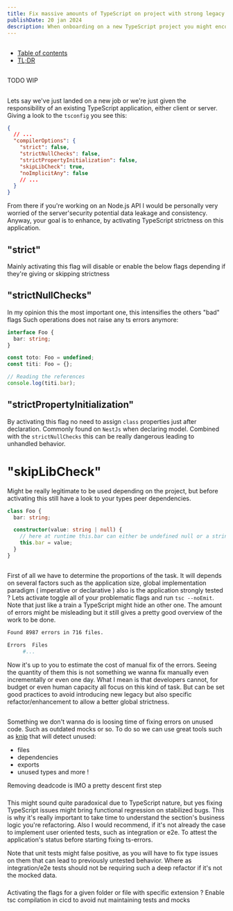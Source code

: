 ```yaml
---
title: Fix massive amounts of TypeScript on project with strong legacy
publishDate: 20 jan 2024
description: When onboarding on a new TypeScript project you might encounter strong legacy due to too permissive configuration or not idiomatic implementation, in this article we see my approach to handle them.
---
```



## <BaseAnchor label="Table of contents"/>

- [Table of contents](#table-of-contents)
- [TL;DR](#tldr)

## <BaseAnchor label="TL;DR" />

TODO WIP

## <BaseAnchor label="Introduction" />

Lets say we've just landed on a new job or we're just given the responsibility of an existing TypeScript application, either client or server.
Giving a look to the `tsconfig` you see this:

```json
{
  // ...
  "compilerOptions": {
    "strict": false,
    "strictNullChecks": false,
    "strictPropertyInitialization": false,
    "skipLibCheck": true,
    "noImplicitAny": false
    // ...
  }
}
```

From there if you're working on an Node.js API I would be personally very worried of the server'security potential data leakage and consistency.
Anyway, your goal is to enhance, by activating TypeScript strictness on this application.

## "strict"

Mainly activating this flag will disable or enable the below flags depending if they're giving or skipping strictness

## "strictNullChecks"

In my opinion this the most important one, this intensifies the others "bad" flags
Such operations does not raise any ts errors anymore:

```ts
interface Foo {
  bar: string;
}

const toto: Foo = undefined;
const titi: Foo = {};

// Reading the references
console.log(titi.bar);
```

## "strictPropertyInitialization"

By activating this flag no need to assign `class` properties just after declaration.
Commonly found on `NestJs` when declaring model.
Combined with the `strictNullChecks` this can be really dangerous leading to unhandled behavior.

# "skipLibCheck"

Might be really legitimate to be used depending on the project, but before activating this still have a look to your types peer dependencies.

```ts
class Foo {
  bar: string;

  constructor(value: string | null) {
    // here at runtime this.bar can either be undefined null or a string
    this.bar = value;
  }
}
```

## <BaseAnchor label="The diagnostic" />

First of all we have to determine the proportions of the task. It will depends on several factors such as the application size, global implementation paradigm ( imperative or declarative ) also is the application strongly tested ?
Lets activate toggle all of your problematic flags and run `tsc --noEmit`.
Note that just like a train a TypeScript might hide an other one.
The amount of errors might be misleading but it still gives a pretty good overview of the work to be done.

```sh
Found 8987 errors in 716 files.

Errors  Files
     #...
```

Now it's up to you to estimate the cost of manual fix of the errors.
Seeing the quantity of them this is not something we wanna fix manually even incrementally or even one day.
What I mean is that developers cannot, for budget or even human capacity all focus on this kind of task.
But can be set good practices to avoid introducing new legacy but also specific refactor/enhancement to allow a better global strictness.

## <BaseAnchor label="My spec" />

### <BaseAnchor label="Deadcode" />

Something we don't wanna do is loosing time of fixing errors on unused code. Such as outdated mocks or so.
To do so we can use great tools such as [knip](https://knip.dev/) that will detect unused:

- files
- dependencies
- exports
- unused types
  and more !

Removing deadcode is IMO a pretty descent first step

### <BaseAnchor label="Avoid regression / Confidence in the refactor" />

This might sound quite paradoxical due to TypeScript nature, but yes fixing TypeScript issues might bring functional regression on stabilized bugs.
This is why it's really important to take time to understand the section's business logic you're refactoring.
Also I would recommend, if it's not already the case to implement user oriented tests, such as integration or e2e. To attest the application's status before starting fixing ts-errors.

Note that unit tests might false positive, as you will have to fix type issues on them that can lead to previously untested behavior. Where as integration/e2e tests should not be requiring such a deep refactor if it's not the mocked data.

### <BaseAnchor label="Refactor the contract API" />

### <BaseAnchor label="New development" />

Activating the flags for a given folder or file with specific extension ?
Enable tsc compilation in cicd to avoid nut maintaining tests and mocks
